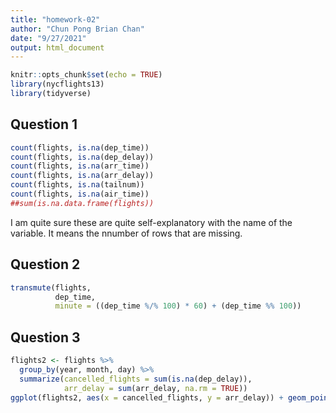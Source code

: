 ```yaml
---
title: "homework-02"
author: "Chun Pong Brian Chan"
date: "9/27/2021"
output: html_document
---
```


```r
knitr::opts_chunk$set(echo = TRUE)
library(nycflights13)
library(tidyverse)
```

## Question 1

```r
count(flights, is.na(dep_time))
count(flights, is.na(dep_delay))
count(flights, is.na(arr_time))
count(flights, is.na(arr_delay))
count(flights, is.na(tailnum))
count(flights, is.na(air_time))
##sum(is.na.data.frame(flights))
```
I am quite sure these are quite self-explanatory with the name of the variable. It means the nnumber of rows that are missing.


## Question 2

```r
transmute(flights, 
          dep_time, 
          minute = ((dep_time %/% 100) * 60) + (dep_time %% 100))
```


## Question 3

```r
flights2 <- flights %>%
  group_by(year, month, day) %>%
  summarize(cancelled_flights = sum(is.na(dep_delay)),
            arr_delay = sum(arr_delay, na.rm = TRUE))
ggplot(flights2, aes(x = cancelled_flights, y = arr_delay)) + geom_point()
```